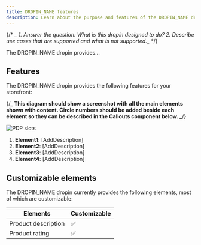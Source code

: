 ```yaml
---
title: DROPIN_NAME features
description: Learn about the purpose and features of the DROPIN_NAME dropin.
---
```



{/* *_ 1. Answer the question: What is this dropin designed to do? 2. Describe use cases that are supported and what is not supported._* */}

The DROPIN_NAME dropin provides...

## Features

The DROPIN_NAME dropin provides the following features for your storefront:

{/**_ This diagram should show a screenshot with all the main elements shown with content.
Circle numbers should be added beside each element so they can be described in the Callouts component below. _**/}

<Diagram caption="[DropinElements]">![PDP slots](@images/placeholder.webp)</Diagram>

<Callouts>

1. **Element1**: [AddDescription]
1. **Element2**: [AddDescription]
1. **Element3**: [AddDescription]
1. **Element4**: [AddDescription]

</Callouts>

## Customizable elements

The DROPIN_NAME dropin currently provides the following elements, most of which are customizable:

| **Elements**        | **Customizable** |
| ------------------- | ---------------- |
| Product description | ✅               |
| Product rating      | ✅               |
